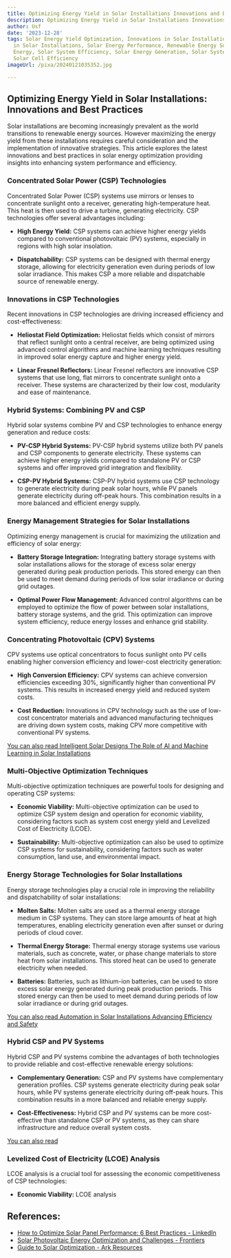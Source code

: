 ```yaml
---
title: Optimizing Energy Yield in Solar Installations Innovations and Best Practices
description: Optimizing Energy Yield in Solar Installations Innovations and Best Practices
author: Usf
date: '2023-12-28'
tags: Solar Energy Yield Optimization, Innovations in Solar Installations, Best Practices
  in Solar Installations, Solar Energy Performance, Renewable Energy Solutions, Sustainable
  Energy, Solar System Efficiency, Solar Energy Generation, Solar System Optimization,
  Solar Cell Efficiency
imageUrl: /pixa/20240121035352.jpg

---
```

## Optimizing Energy Yield in Solar Installations: Innovations and Best Practices

Solar  installations are becoming increasingly prevalent as the  world transitions to  renewable  energy sources. However  maximizing the energy yield from these installations requires careful consideration and the implementation of innovative strategies. This article  explores the latest innovations and best practices in solar  energy optimization providing insights into enhancing system performance  and efficiency.

### Concentrated Solar Power (CSP) Technologies

Concentrated Solar Power (CSP) systems use mirrors  or  lenses to concentrate sunlight onto a receiver,  generating high-temperature heat. This heat is then used to drive  a turbine,  generating electricity. CSP technologies offer several advantages including:

* **High Energy Yield:** CSP systems can achieve higher energy yields compared to conventional photovoltaic (PV) systems, especially in regions with high solar  insolation.

* **Dispatchability:** CSP systems  can be designed with thermal energy storage, allowing  for electricity generation even during periods of low solar irradiance. This makes CSP a more reliable  and dispatchable source of renewable energy.

### Innovations in CSP  Technologies

Recent  innovations in CSP technologies are  driving increased efficiency and cost-effectiveness:

* **Heliostat Field Optimization:** Heliostat fields which consist of mirrors  that reflect sunlight onto a central receiver, are being optimized using advanced  control algorithms and machine learning techniques resulting in improved solar energy capture and higher energy yield.

* **Linear Fresnel Reflectors:** Linear  Fresnel reflectors are innovative CSP systems that use long, flat  mirrors to concentrate sunlight onto a receiver. These systems are characterized by their low cost,  modularity and ease of maintenance.

### Hybrid Systems: Combining PV and CSP

Hybrid solar systems combine  PV and CSP technologies to enhance energy generation and reduce costs:

* **PV-CSP  Hybrid Systems:** PV-CSP hybrid systems utilize both PV  panels and CSP  components to generate electricity. These systems can  achieve higher energy yields compared to  standalone  PV or CSP systems and offer  improved grid integration and flexibility.

* **CSP-PV Hybrid Systems:** CSP-PV hybrid systems use CSP technology  to  generate electricity during peak solar hours, while PV panels generate electricity during off-peak  hours. This combination results in a more balanced and efficient energy supply.

### Energy Management Strategies for Solar Installations

Optimizing energy management is crucial for maximizing the utilization and efficiency of solar  energy:

* **Battery Storage Integration:** Integrating battery storage  systems with solar installations allows for the  storage of excess solar energy generated during peak  production periods. This stored energy can then be used to meet demand during periods of low  solar  irradiance  or  during grid outages.

* **Optimal Power Flow Management:** Advanced control algorithms can be employed to optimize the  flow of power between solar installations, battery storage systems, and the grid. This optimization can improve system efficiency, reduce energy losses and  enhance grid stability.

### Concentrating Photovoltaic (CPV) Systems

CPV systems use optical concentrators to focus sunlight onto PV cells enabling higher conversion efficiency and lower-cost electricity  generation:

*  **High  Conversion Efficiency:** CPV systems can achieve conversion efficiencies exceeding 30%, significantly higher than conventional PV  systems. This results in increased  energy yield and reduced system costs.

* **Cost Reduction:** Innovations in CPV technology such as  the  use  of low-cost concentrator materials  and advanced manufacturing techniques are driving down system costs, making CPV more competitive with  conventional PV systems.

[You can also  read Intelligent Solar Designs The Role of AI and Machine Learning in Solar Installations](Intelligent%20Solar%20Designs%20The%20Role%20of%20AI%20and%20Machine%20Learning%20in%20Solar%20Installations)


### Multi-Objective Optimization Techniques

Multi-objective optimization techniques are powerful tools for designing and operating CSP systems:

* **Economic Viability:** Multi-objective optimization can be used  to optimize CSP system design and operation for economic viability, considering factors such as system cost energy yield and Levelized Cost of Electricity (LCOE).

* **Sustainability:** Multi-objective optimization can also be used to optimize CSP systems for sustainability, considering factors such as water consumption, land use, and environmental impact.

### Energy  Storage Technologies for Solar Installations

Energy storage technologies play a  crucial role in improving  the reliability and dispatchability  of  solar  installations:

* **Molten Salts:** Molten salts  are used as a thermal energy storage medium in CSP systems. They can store large amounts of heat at high temperatures, enabling electricity generation even after sunset or during periods  of cloud cover.

* **Thermal Energy Storage:** Thermal energy storage systems use various materials, such as concrete, water, or phase change materials to store  heat from solar installations. This stored heat can be used to generate electricity  when needed.

* **Batteries:** Batteries, such as lithium-ion batteries, can be  used to store excess solar energy generated during peak production  periods. This  stored energy can then be used to meet demand during periods of low  solar irradiance or during grid outages.

[You can also read Automation in  Solar Installations Advancing Efficiency and Safety](Automation%20in%20Solar%20Installations%20Advancing%20Efficiency%20and%20Safety)


### Hybrid CSP and PV  Systems

Hybrid CSP  and PV systems combine the advantages of both technologies to provide reliable and cost-effective renewable energy solutions:

* **Complementary Generation:** CSP and PV systems have  complementary generation profiles. CSP systems generate electricity during peak solar hours,  while PV systems generate electricity during off-peak hours. This combination results in a more balanced  and reliable energy supply.

* **Cost-Effectiveness:** Hybrid  CSP and PV systems can be more cost-effective than  standalone  CSP or PV systems, as they can share infrastructure and  reduce overall system costs.

[You can also read ]()


### Levelized Cost of  Electricity (LCOE) Analysis

LCOE analysis is a crucial tool  for assessing the economic competitiveness of CSP  technologies:

* **Economic Viability:** LCOE analysis

## References:
- [How to Optimize Solar Panel Performance: 6 Best Practices - LinkedIn](https://www.linkedin.com/advice/0/what-best-practices-optimizing-solar-panel-performance-mevyf)
- [Solar Photovoltaic Energy Optimization and Challenges - Frontiers](https://www.frontiersin.org/articles/10.3389/fenrg.2022.879985)
- [Guide to Solar Optimization - Ark Resources](https://arkresources.com.au/guide-to-solar-optimization/)
